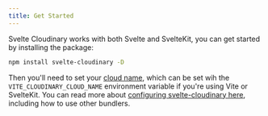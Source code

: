 ```yaml
---
title: Get Started
---
```


Svelte Cloudinary works with both Svelte and SvelteKit, you can get started by installing the package:

```bash title="Install dependencies..."
npm install svelte-cloudinary -D
```

Then you'll need to set your [cloud name](https://cloudinary.com/documentation/finding_your_credentials_tutorial), which can be set wih the `VITE_CLOUDINARY_CLOUD_NAME` environment variable if you're using Vite or SvelteKit. You can read more about [configuring svelte-cloudinary here](/config), including how to use other bundlers. 

